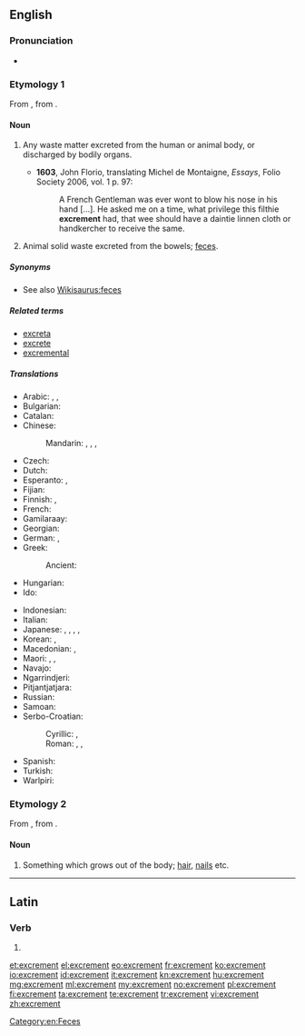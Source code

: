 ==English==

===Pronunciation===
* {{IPA|/ˈɛkskɹəmənt/}}

===Etymology 1===
From {{etyl|la}} {{term|excrementum|excrēmentum|lang=la}}, from {{term|excernere||to excrete|lang=la}}.

====Noun====
{{en-noun}}

# {{archaic}} Any waste matter excreted from the human or animal body, or discharged by bodily organs.
#* '''1603''', John Florio, translating Michel de Montaigne, ''Essays'', Folio Society 2006, vol. 1 p. 97:
#*: A French Gentleman was ever wont to blow his nose in his hand [...]. He asked me on a time, what privilege this filthie '''excrement''' had, that wee should have a daintie linnen cloth or handkercher to receive the same.
# {{context|now|_|specifically}} Animal solid waste excreted from the bowels; [[feces]].

=====Synonyms=====
* See also [[Wikisaurus:feces]]

=====Related terms=====
* [[excreta]]
* [[excrete]]
* [[excremental]]

=====Translations=====
{{trans-top|animal solid waste}}
* Arabic: {{t-|ar|غائط|m|tr=ghā'iT}}, {{t-|ar|براز|m|tr=birāz}}, {{t-|ar|خراء|m|tr=khirāʼ}}
* Bulgarian: {{t-|bg|изпражнение|n|sc=Cyrl}}
* Catalan: {{t|ca|femta|f}}
* Chinese:
*: Mandarin: {{t-|cmn|大便|tr=dàbiàn|sc=Hani}}, {{t-|cmn|屎|tr=shǐ|sc=Hani}}, {{t-|cmn|糞|sc=Hani}}, {{t-|cmn|粪|tr=fèn|sc=Hani}}
* Czech: {{t+|cs|výkal|m}}
* Dutch: {{t|nl|uitwerpselen|n|p}}
* Esperanto: {{t-|eo|feko}}, {{t-|eo|ekskremento}}
* Fijian: {{t|fj|dā}}
* Finnish: {{qualifier|animal excrement}} {{t|fi|lanta}}, {{qualifier|human excrement}} {{t|fi|uloste}}
* French: {{t+|fr|excrément|m}}
* Gamilaraay: {{t|kld|guna}}
* Georgian: {{t-|ka|ექსკრემენტები|tr=ek'skrementebi|sc=Geor}}
* German: {{t|de|Ausscheidungen|f|p}}, {{t|de|Kot|m}}
* Greek: {{t+|el|περίττωμα|n|tr=períttoma|sc=Grek}}
*: Ancient: {{tø|grc|σκῶρ|n|tr=skỗr|sc=polytonic}}
* Hungarian: {{t+|hu|ürülék}}
* Ido: {{t+|io|exkremento}}
{{trans-mid}}
* Indonesian: {{t+|id|tahi}}
* Italian: {{t+|it|escremento|m}}
* Japanese: {{t+|ja|便|tr=ben|sc=Jpan}}, {{t-|ja|大便|tr=daiben|sc=Jpan}}, {{t+|ja|うんこ|tr=unko|sc=Jpan}}, {{t-|ja|うんち|tr=unchi|sc=Jpan}}, {{t+|ja|糞|tr=[[ふん]], fun;[[くそ]], kuso|sc=Jpan}}
* Korean: {{t|ko|똥|tr=ttong|sc=Kore}}, {{qualifier|human euphemism}} {{t|ko|뒤|tr=dwi|sc=Kore}}
* Macedonian: {{t-|mk|измет|m|tr=ízmet}}, {{t-|mk|екскремент|m|tr=ekskremént}}
* Maori: {{t|mi|tūtae}}, {{t|mi|hamuti}}, {{t|mi|paru}}
* Navajo: {{tø|nv|chąąʼ}}
* Ngarrindjeri: {{tø|nay|kunar}}
* Pitjantjatjara: {{t|pjt|kuna|sc=pjt-Latn}}
* Russian: {{t|ru|кал|m|tr=kal|sc=Cyrl}}
* Samoan: {{t-|sm|tae}}
* Serbo-Croatian:
*: Cyrillic: {{t|sh|екскремент|m|sc=Cyrl}}, {{t|sh|измет|m|sc=Cyrl}}
*: Roman: {{t|sh|ekskrement|m}}, {{t|sh|izmet|m}}, {{t|sh|izmetine|f|p}}
* Spanish: {{t+|es|excremento|m}}
* Turkish: {{t+|tr|dışkı}}
* Warlpiri: {{t|wbp|kuna}}
{{trans-bottom}}

===Etymology 2===
From {{etyl|la}} {{term|excrementum|excrēmentum}}, from {{term|excrescere|excrēscere|to grow out}}.

====Noun====
{{en-noun}}

# {{obsolete}} Something which grows out of the body; [[hair]], [[nails]] etc.

[[Category:en:Feces]]

----

==Latin==

===Verb===
{{la-verb-form|excrement}}

# {{conjugation of|excremo|excremō|3|p|pres|act|sub|lang=la}}

[[et:excrement]]
[[el:excrement]]
[[eo:excrement]]
[[fr:excrement]]
[[ko:excrement]]
[[io:excrement]]
[[id:excrement]]
[[it:excrement]]
[[kn:excrement]]
[[hu:excrement]]
[[mg:excrement]]
[[ml:excrement]]
[[my:excrement]]
[[no:excrement]]
[[pl:excrement]]
[[fi:excrement]]
[[ta:excrement]]
[[te:excrement]]
[[tr:excrement]]
[[vi:excrement]]
[[zh:excrement]]